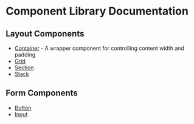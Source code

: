 
# Component Library Documentation

## Layout Components

- [Container](/docs/Container) - A wrapper component for controlling content width and padding
  <ComponentPreview name="Container" />
- [Grid](/docs/components/Grid)
- [Section](/docs/Section)
- [Stack](/docs/components/Stack)

## Form Components

- [Button](/docs/components/Button)
- [Input](/docs/components/Input)
